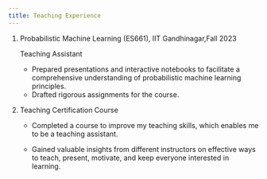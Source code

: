 ```yaml
---
title: Teaching Experience
---
```

1. Probabilistic Machine Learning (ES661), IIT Gandhinagar,Fall 2023


    Teaching Assistant

    * Prepared presentations and interactive notebooks to facilitate a comprehensive understanding of probabilistic machine learning principles.    
    * Drafted rigorous assignments for the course.

2. Teaching Certification Course
    * Completed a course to improve my teaching skills, which enables me to be a teaching assistant.

    * Gained valuable insights from different instructors on effective ways to teach, present, motivate, and keep everyone interested in learning.


